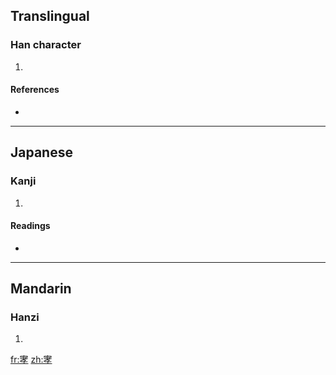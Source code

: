 ==Translingual==

===Han character===
{{Han char|rn=40|rad=宀|as=07|sn=10|four=|canj=十十大木 (JJKD)}}

# {{defn|Han|sort=宀07}}

====References====
* {{Han ref|kx=0286.020|dkj=07158|dj=0565.020|hdz=20930.060|uh=5BAF|ud=23471}}

----

==Japanese==

===Kanji===
{{ja-kanji|grade=|rs=宀07}}

# {{defn|Japanese|sort=宀07}}

====Readings====
* {{ja-readings|on=[[こう]] (kō), [[きょう]] (kyō)|kun=[[きがあがりぬす]] (kigaagarinusu)}}

----

==Mandarin==

===Hanzi===
{{cmn-hanzi|pin=[[xiāo]] ([[xiao1]])|wg=hsiao<sup>1</sup>}}

# {{defn|Mandarin|sort=宀07}}

[[fr:宯]]
[[zh:宯]]